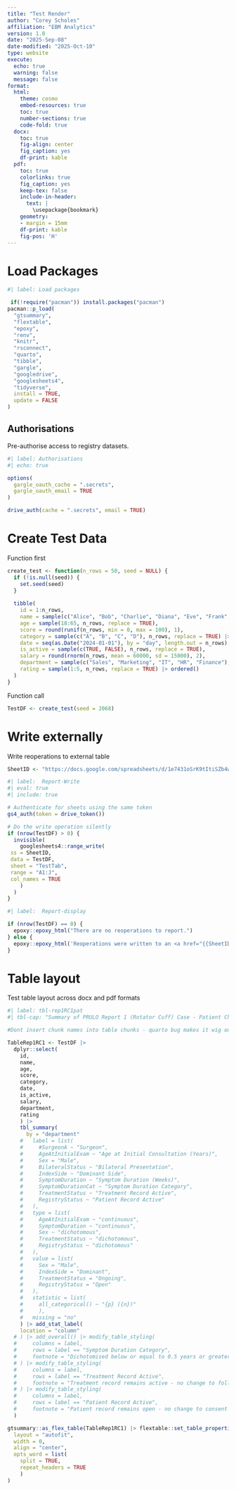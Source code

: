 ```yaml
---
title: "Test Render"
author: "Corey Scholes"
affiliation: "EBM Analytics"
version: 1.0
date: "2025-Sep-08"
date-modified: "2025-Oct-10"
type: website
execute: 
  echo: true
  warning: false
  message: false
format:
  html:
    theme: cosmo
    embed-resources: true
    toc: true
    number-sections: true
    code-fold: true
  docx:
    toc: true
    fig-align: center
    fig_caption: yes
    df-print: kable
  pdf:
    toc: true
    colorlinks: true
    fig_caption: yes
    keep-tex: false
    include-in-header:
      text: |
        \usepackage{bookmark}
    geometry:
    - margin = 15mm
    df-print: kable
    fig-pos: 'H'
---
```


# Load Packages

```r
#| label: Load packages

 if(!require("pacman")) install.packages("pacman")
pacman::p_load(
  "gtsummary",
  "flextable",
  "epoxy",
  "renv",
  "knitr",
  "rsconnect",
  "quarto",
  "tibble",
  "gargle",
  "googledrive",
  "googlesheets4",
  "tidyverse",
  install = TRUE,
  update = FALSE
)

```

## Authorisations

Pre-authorise access to registry datasets.

```r
#| label: Authorisations
#| echo: true

options(
  gargle_oauth_cache = ".secrets",
  gargle_oauth_email = TRUE
)

drive_auth(cache = ".secrets", email = TRUE)

```

# Create Test Data

Function first

```r

create_test <- function(n_rows = 50, seed = NULL) {
  if (!is.null(seed)) {
    set.seed(seed)
  }
  
  tibble(
    id = 1:n_rows,
    name = sample(c("Alice", "Bob", "Charlie", "Diana", "Eve", "Frank", "Grace", "Henry"), n_rows, replace = TRUE),
    age = sample(18:65, n_rows, replace = TRUE),
    score = round(runif(n_rows, min = 0, max = 100), 1),
    category = sample(c("A", "B", "C", "D"), n_rows, replace = TRUE) |> factor(),
    date = seq(as.Date("2024-01-01"), by = "day", length.out = n_rows),
    is_active = sample(c(TRUE, FALSE), n_rows, replace = TRUE),
    salary = round(rnorm(n_rows, mean = 60000, sd = 15000), 2),
    department = sample(c("Sales", "Marketing", "IT", "HR", "Finance"), n_rows, replace = TRUE),
    rating = sample(1:5, n_rows, replace = TRUE) |> ordered()
  )
}

```

Function call

```r


TestDF <- create_test(seed = 2068)

```

# Write externally

<!--# Write reoperations to external sheet -->

Write reoperations to external table

```r

SheetID <- "https://docs.google.com/spreadsheets/d/1e7431oSrK9tItiSZb4wCWPI7nqGqawH8pNgnqgHPNkU/view"

```

```r
#| label:  Report-Write
#| eval: true
#| include: true

# Authenticate for sheets using the same token
gs4_auth(token = drive_token())

# Do the write operation silently
if (nrow(TestDF) > 0) {
  invisible(
    googlesheets4::range_write(
 ss = SheetID,
 data = TestDF,
 sheet = "TestTab",
 range = "A1:J",
 col_names = TRUE
    )
  )
}


```

```r
#| label:  Report-display

if (nrow(TestDF) == 0) {
  epoxy::epoxy_html("There are no reoperations to report.")
} else {
  epoxy::epoxy_html('Reoperations were written to an <a href="{{SheetID}}">external file</a> for further review')
}


```



# Table layout

Test table layout across docx and pdf formats

```r
#| label: tbl-rep1RC1pat
#| tbl-cap: "Summary of PRULO Report 1 (Rotator Cuff) Case - Patient Characteristics"

#Dont insert chunk names into table chunks - quarto bug makes it wig out when there is a named chunk for some reason

TableRep1RC1 <- TestDF |>
  dplyr::select(
    id,
    name,
    age,
    score,
    category,
    date,
    is_active,
    salary,
    department,
    rating
    ) |>
    tbl_summary(
      by = "department"
    #   label = list(
    #     #SurgeonA ~ "Surgeon",
    #     AgeAtInitialExam ~ "Age at Initial Consultation (Years)",
    #     Sex = "Male",
    #     BilateralStatus ~ "Bilateral Presentation",
    #     IndexSide ~ "Dominant Side",
    #     SymptomDuration ~ "Symptom Duration (Weeks)",
    #     SymptomDurationCat ~ "Symptom Duration Category",
    #     TreatmentStatus ~ "Treatment Record Active",
    #     RegistryStatus ~ "Patient Record Active"
    #   ),
    #   type = list(
    #     AgeAtInitialExam ~ "continuous",
    #     SymptomDuration ~ "continuous",
    #     Sex ~ "dichotomous",
    #     TreatmentStatus ~ "dichotomous",
    #     RegistryStatus ~ "dichotomous"
    #   ),
    #   value = list(
    #     Sex = "Male",
    #     IndexSide = "Dominant",
    #     TreatmentStatus = "Ongoing",
    #     RegistryStatus = "Open"
    #   ),
    #   statistic = list(
    #     all_categorical() ~ "{p} ({n})"
    #     ),
    #   missing = "no"
    ) |> add_stat_label(
    location = "column"
  # ) |> add_overall() |> modify_table_styling(
  #     columns = label,
  #     rows = label == "Symptom Duration Category",
  #     footnote = "Dichotomised below or equal to 0.5 years or greater than 0.5 years"
  # ) |> modify_table_styling(
  #     columns = label,
  #     rows = label == "Treatment Record Active",
  #     footnote = "Treatment record remains active - no change to follow up"
  # ) |> modify_table_styling(
  #     columns = label,
  #     rows = label == "Patient Record Active",
  #     footnote = "Patient record remains open - no change to consent or mortality status"
  )

gtsummary::as_flex_table(TableRep1RC1) |> flextable::set_table_properties(
  layout = "autofit",
  width = 0,
  align = "center",
  opts_word = list(
    split = TRUE,
    repeat_headers = TRUE
    )
)

```